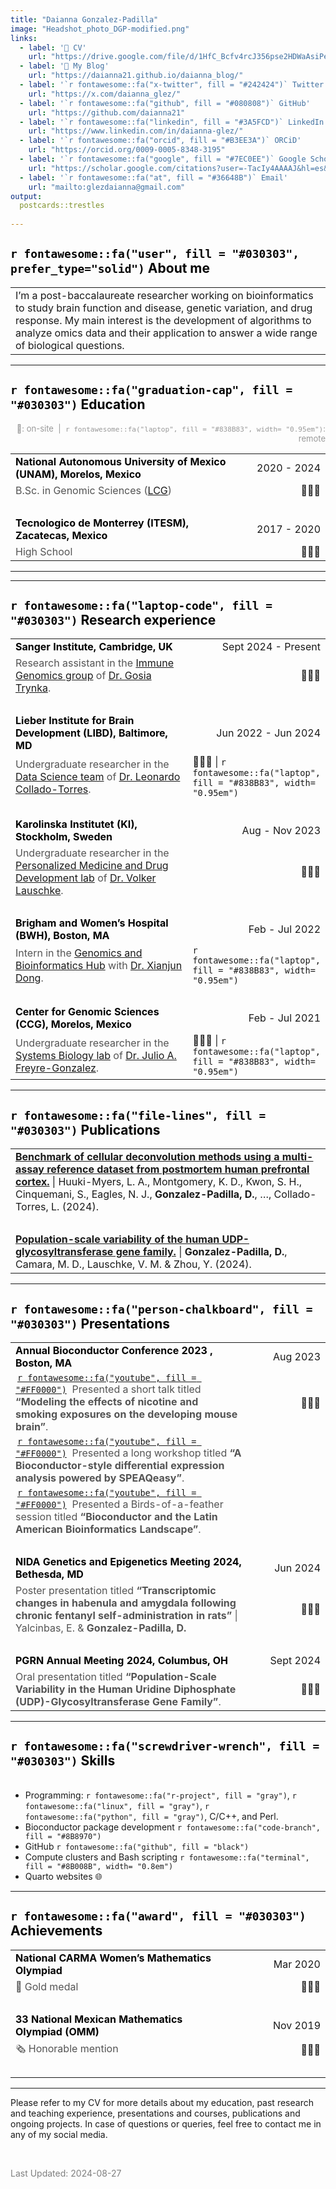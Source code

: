```yaml
---
title: "Daianna Gonzalez-Padilla"
image: "Headshot_photo_DGP-modified.png"
links:
  - label: '📑 CV'
    url: "https://drive.google.com/file/d/1HfC_Bcfv4rcJ356pse2HDWaAsiPe9woj/view?usp=sharing"
  - label: '🌮 My Blog'
    url: "https://daianna21.github.io/daianna_blog/"
  - label: '`r fontawesome::fa("x-twitter", fill = "#242424")` Twitter'
    url: "https://x.com/daianna_glez/"
  - label: '`r fontawesome::fa("github", fill = "#080808")` GitHub'
    url: "https://github.com/daianna21"
  - label: '`r fontawesome::fa("linkedin", fill = "#3A5FCD")` LinkedIn'
    url: "https://www.linkedin.com/in/daianna-glez/"
  - label: '`r fontawesome::fa("orcid", fill = "#B3EE3A")` ORCiD'
    url: "https://orcid.org/0009-0005-8348-3195"
  - label: '`r fontawesome::fa("google", fill = "#7EC0EE")` Google Scholar'
    url: "https://scholar.google.com/citations?user=-TacIy4AAAAJ&hl=es&oi=ao"
  - label: '`r fontawesome::fa("at", fill = "#36648B")` Email'
    url: "mailto:glezdaianna@gmail.com"
output:
  postcards::trestles
  
---
```


## <span style="color:  #030303;"> `r fontawesome::fa("user", fill = "#030303", prefer_type="solid")` About me</span>

|  |  |
|:------------------------------------------------------------------|
| I'm a post-baccalaureate researcher working on bioinformatics to study brain function and disease, genetic variation, and drug response. My main interest is the development of algorithms to analyze omics data and their application to answer a wide range of biological questions.
---



## <span style="color:  #030303;"> `r fontawesome::fa("graduation-cap", fill = "#030303")` Education</span>
<p style="color:#999999; font-size: 13px; text-align: right;"> 📍: on-site \ \| \ `r fontawesome::fa("laptop", fill = "#838B83", width= "0.95em")`: remote </p>
|  |  |
|:--------------------------------------------------|:----------------|
| **<span style="color:  #030303;"> National Autonomous University of Mexico (UNAM), Morelos, Mexico </span>** | [2020 - 2024]{style="float:right"}  |
| <span style="color: #545454;"> B.Sc. in Genomic Sciences ([LCG](https://www.lcg.unam.mx)) </span> | [📍🇲🇽]{style="float:right"}  ||
|<br>|   |
| **<span style="color:  #030303;"> Tecnologico de Monterrey (ITESM), Zacatecas, Mexico </span>** | [2017 - 2020]{style="float:right"} |
| <span style="color: #545454;"> High School </span> | [📍🇲🇽]{style="float:right"} ||

---



---
  
## <span style="color:  #030303;"> `r fontawesome::fa("laptop-code", fill = "#030303")` Research experience</span>
|  |  |
|:--------------------------------------------------|:----------------|
| **<span style="color:  #030303;"> Sanger Institute, Cambridge, UK </span>** | [Sept 2024 - Present]{style="float:right"}  |
| <span style="color: #545454;"> Research assistant in the [Immune Genomics group](https://www.sanger.ac.uk/group/trynka-group/) of [Dr. Gosia Trynka](https://www.sanger.ac.uk/person/trynka-gosia/). </span> | [📍🇬🇧]{style="float:right"}  ||
|<br>|   |
| **<span style="color:  #030303;"> Lieber Institute for Brain Development (LIBD), Baltimore, MD </span>** | [Jun 2022 - Jun 2024]{style="float:right"} |
| <span style="color: #545454;"> Undergraduate researcher in the [Data Science team](https://lcolladotor.github.io) of [Dr. Leonardo Collado-Torres](http://lcolladotor.github.io/cv/en_CV_lcollado.pdf). </span> | [📍🇺🇸 \| `r fontawesome::fa("laptop", fill = "#838B83", width= "0.95em")`]{style="float:right"} ||
|<br>|   |
| **<span style="color:  #030303;"> Karolinska Institutet (KI), Stockholm, Sweden </span>** | [Aug - Nov 2023]{style="float:right"} |
| <span style="color: #545454;"> Undergraduate researcher in the [Personalized Medicine and Drug Development lab](https://ki.se/en/research/research-areas-centres-and-networks/research-groups/personalized-medicine-and-drug-development-lauschke-lab) of [Dr. Volker Lauschke](https://ki.se/en/people/volker-lauschke). </span> | [📍🇸🇪]{style="float:right"} ||
|<br>|   |
| **<span style="color:  #030303;"> Brigham and Women's Hospital (BWH), Boston, MA </span>** | [Feb - Jul 2022]{style="float:right"} |
| <span style="color: #545454;"> Intern in the [Genomics and Bioinformatics Hub](https://bioinformatics.bwh.harvard.edu) with [Dr. Xianjun Dong](http://sterding.github.io). </span> | [`r fontawesome::fa("laptop", fill = "#838B83", width= "0.95em")`]{style="float:right"} ||
|<br>|   |
| **<span style="color:  #030303;"> Center for Genomic Sciences (CCG), Morelos, Mexico </span>** | [Feb - Jul 2021]{style="float:right"} |
| <span style="color: #545454;"> Undergraduate researcher in the [Systems Biology lab](http://freyrelab.org/en/) of [Dr. Julio A. Freyre-Gonzalez](https://www.ccg.unam.mx/julio-augusto-freyre-gonzalez/). </span> | [📍🇲🇽 \| `r fontawesome::fa("laptop", fill = "#838B83", width= "0.95em")`]{style="float:right"} ||
---


## <span style="color:  #030303;"> `r fontawesome::fa("file-lines", fill = "#030303")` Publications</span>
|  |  |
|:------------------------------------------------------------------|
|**[Benchmark of cellular deconvolution methods using a multi-assay reference dataset from postmortem human prefrontal cortex.](https://www.ncbi.nlm.nih.gov/pmc/articles/PMC10888823/)** \| Huuki-Myers, L. A., Montgomery, K. D., Kwon, S. H., Cinquemani, S., Eagles, N. J., **Gonzalez-Padilla, D.**, ..., Collado-Torres, L. (2024). ||
|<br>|   |
|**[Population-scale variability of the human UDP-glycosyltransferase gene family.](https://doi.org/10.1016/j.jgg.2024.06.018)** \| **Gonzalez-Padilla, D.**, Camara, M. D., Lauschke, V. M. & Zhou, Y. (2024). 
---


## <span style="color:  #030303;"> `r fontawesome::fa("person-chalkboard", fill = "#030303")` Presentations</span>
|  |  |
|:--------------------------------------------------|:----------------|
| **<span style="color:  #030303;"> Annual Bioconductor Conference 2023	, Boston, MA </span>** | [Aug 2023]{style="float:right"}  |
| <span style="color: #545454; margin-left:3px"> [`r fontawesome::fa("youtube", fill = "#FF0000")` ](https://www.youtube.com/watch?v=sTq6skZGgoI&list=PLdl4u5ZRDMQRVvXBi29h7MDtRn-AQGlXS) \ Presented a short talk titled **"Modeling the effects of nicotine and smoking exposures on the developing mouse brain"**. </span> | [📍🇺🇸]{style="float:right"}  ||
| <span style="color: #545454; margin-left:3px"> [`r fontawesome::fa("youtube", fill = "#FF0000")` ](https://www.youtube.com/watch?v=6hJXPw9PM1o) \ Presented a long workshop titled **"A Bioconductor-style differential expression analysis powered by SPEAQeasy"**. </span> |  ||
| <span style="color: #545454; margin-left:3px"> [`r fontawesome::fa("youtube", fill = "#FF0000")` ](https://www.youtube.com/watch?v=nhw_KGXZdBU) \ Presented a Birds-of-a-feather session titled **"Bioconductor and the Latin American Bioinformatics Landscape"**. </span> |  ||
|<br>|  
| **<span style="color:  #030303;"> NIDA Genetics and Epigenetics Meeting 2024, Bethesda, MD </span>** | [Jun 2024]{style="float:right"}    |
| <span style="color: #545454;"> Poster presentation titled **"Transcriptomic changes in habenula and amygdala following chronic fentanyl self-administration in rats"** \| Yalcinbas, E. & **Gonzalez-Padilla, D.** </span> | [📍🇺🇸]{style="float:right"}  
|<br>|  
| **<span style="color:  #030303;">  PGRN Annual Meeting 2024, Columbus, OH </span>** | [Sept 2024]{style="float:right"}    |
| <span style="color: #545454;"> Oral presentation titled **"Population-Scale Variability in the Human Uridine Diphosphate (UDP)-Glycosyltransferase Gene Family"**. </span> | [📍🇺🇸]{style="float:right"}  
---


## <span style="color:  #030303;"> `r fontawesome::fa("screwdriver-wrench", fill = "#030303")` Skills </span>
|  |  |
|:------------------------------------------------|:--------------------|
* Programming: `r fontawesome::fa("r-project", fill = "gray")`, `r fontawesome::fa("linux", fill = "gray")`, `r fontawesome::fa("python", fill = "gray")`, C/C++, and Perl.
* Bioconductor package development `r fontawesome::fa("code-branch", fill = "#8B8970")`
* GitHub `r fontawesome::fa("github", fill = "black")`
* Compute clusters and Bash scripting `r fontawesome::fa("terminal", fill = "#8B008B", width= "0.8em")`
* Quarto websites 🌐

---


## <span style="color:  #030303;"> `r fontawesome::fa("award", fill = "#030303")` Achievements </span>
|  |  |
|:------------------------------------------------|:--------------------|
| **<span style="color:  #030303;"> National CARMA Women's Mathematics Olympiad </span>** | [Mar 2020]{style="float:right"}  |
| <span style="color: #545454;"> 🥇 Gold medal </span> | [📍🇲🇽]{style="float:right"}  ||
|<br>|   |
| **<span style="color:  #030303;"> 33 National Mexican Mathematics Olympiad (OMM) </span>** | [Nov 2019]{style="float:right"}  |
| <span style="color: #545454;"> 🗞 Honorable mention </span> | [📍🇲🇽]{style="float:right"}  ||
|<br>|   |
---

Please refer to my CV for more details about my education, past research and teaching experience, presentations and courses, publications and ongoing projects. In case of questions or queries, feel free to contact me in any of my social media.

<br>

<span style="color: #7F7F7F; font-size: 14px"> Last Updated: 2024-08-27  </span>

